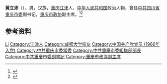 '''黄立沛'''（{{bd|1942年|11月|}}），男，汉族，[[重庆|重庆]][[江津区|江津]]人，[[中华人民共和国|中华人民共和国]]政治人物，曾任[[中共重庆市委|中共四川省重庆市委]]副书记，[[重庆市政协|重庆市政协]]副主席。<ref>{{Cite book|title=中华人民共和国职官志|author=何虎生, 李耀东, 向常福主编|publisher=中国社会出版社|year=2003|isbn=9787800883934|location=北京|pages=}}</ref><ref>{{Cite web|title=黄立沛|url=http://www.cqzx.gov.cn/cqzx_content/2018-01/17/content_406009.htm|accessdate=2020-09-05|work=重庆政协|archive-date=2018-12-07|archive-url=https://web.archive.org/web/20181207073708/http://cqzx.gov.cn/cqzx_content/2018-01/17/content_406009.htm|dead-url=no}}</ref>

== 参考资料 ==
{{reflist}}

{{中国人物小作品}}

{{Authority control}}
{{DEFAULTSORT:Huang黄}}
[[Category:黄姓|Li]]
[[Category:江津人|Category:江津人]]
[[Category:成都大学校友|Category:成都大学校友]]
[[Category:中国共产党党员_(1966年入党)|Category:中国共产党党员 (1966年入党)]]
[[Category:中共重庆市委常委|Category:中共重庆市委常委]]
[[Category:中共重慶市委組織部部長|Category:中共重慶市委組織部部長]]
[[Category:中共重慶市委副書記|Category:中共重慶市委副書記]]
[[Category:重慶市政協副主席|Category:重慶市政協副主席]]
